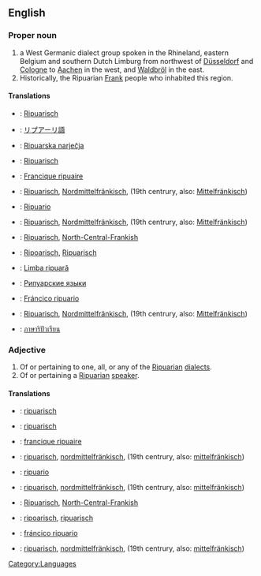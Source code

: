 {{wikipedia|Ripuarian (language)}}
==English==
{{wikipedia|Ripuarian Franks}}

===Proper noun===
{{en-proper noun|Ripuarians}}

# a West Germanic dialect group spoken in the Rhineland, eastern Belgium and southern Dutch Limburg from northwest of [[Düsseldorf]] and [[Cologne]] to [[Aachen]] in the west, and [[Waldbröl]] in the east.
# Historically, the Ripuarian [[Frank]] people who inhabited this region.

====Translations====
{{trans-top|West Germanic dialect}}
{{trans-mid}}
{{trans-bottom}}

{{trans-top|Frankish people}}
{{trans-mid}}
{{trans-bottom}}

{{checktrans-top}}
* {{ttbc|Bavarian}}: [[Ripuarisch]]
* {{ttbc|Japanese}}: [[リプアーリ語]]
* {{ttbc|Croatian}}: [[Ripuarska narječja]]
* {{ttbc|Dutch}}: [[Ripuarisch]]
* {{ttbc|French}}: [[Francique ripuaire]]
* {{ttbc|German}}: [[Ripuarisch]], [[Nordmittelfränkisch]], (19th centrury, also: [[Mittelfränkisch]])
* {{ttbc|Italian}}: [[Ripuario]]
* {{ttbc|Low Saxon}}: [[Ripuarisch]], [[Nordmittelfränkisch]], (19th centrury, also: [[Mittelfränkisch]])
{{checktrans-mid}}
* {{ttbc|Pennsilvanian Dutch}}: [[Ripuarisch]], [[North-Central-Frankish]]
* {{ttbc|Ripuarian}}: [[Ripoarisch]], [[Ripuarisch]]
* {{ttbc|Romanian}}: [[Limba ripuară]]
* {{ttbc|Russian}}: [[Рипуарские языки]]
* {{ttbc|Spanish}}: [[Fráncico ripuario]]
* {{ttbc|Swiss German}}: [[Ripuarisch]], [[Nordmittelfränkisch]], (19th centrury, also: [[Mittelfränkisch]])
* {{ttbc|Thai}}: [[ภาษาริปัวเรียน]]
{{checktrans-bottom}}

===Adjective===
{{en-adj}}

# Of or pertaining to one, all, or any of the [[Ripuarian]] [[dialect]]s.
# Of or pertaining a [[Ripuarian]] [[speaker]].

====Translations====
{{trans-top|pertaining to language}}
{{trans-mid}}
{{trans-bottom}}

{{trans-top}}
{{trans-mid}}
{{trans-bottom}}

{{checktrans-top}}
* {{ttbc|Bavarian}}: [[ripuarisch]]
* {{ttbc|Dutch}}: [[ripuarisch]]
* {{ttbc|French}}: [[francique ripuaire]]
* {{ttbc|German}}: [[ripuarisch]], [[nordmittelfränkisch]], (19th centrury, also: [[mittelfränkisch]])
* {{ttbc|Italian}}: [[ripuario]]
{{checktrans-mid}}
* {{ttbc|Low Saxon}}: [[ripuarisch]], [[nordmittelfränkisch]], (19th centrury, also: [[mittelfränkisch]])
* {{ttbc|Pennsilvanian Dutch}}: [[Ripuarisch]], [[North-Central-Frankish]]
* {{ttbc|Ripuarian}}: [[ripoarisch]], [[ripuarisch]]
* {{ttbc|Spanish}}: [[fráncico ripuario]]
* {{ttbc|Swiss German}}: [[ripuarisch]], [[nordmittelfränkisch]], (19th centrury, also: [[mittelfränkisch]])
{{checktrans-bottom}}

[[Category:Languages]]